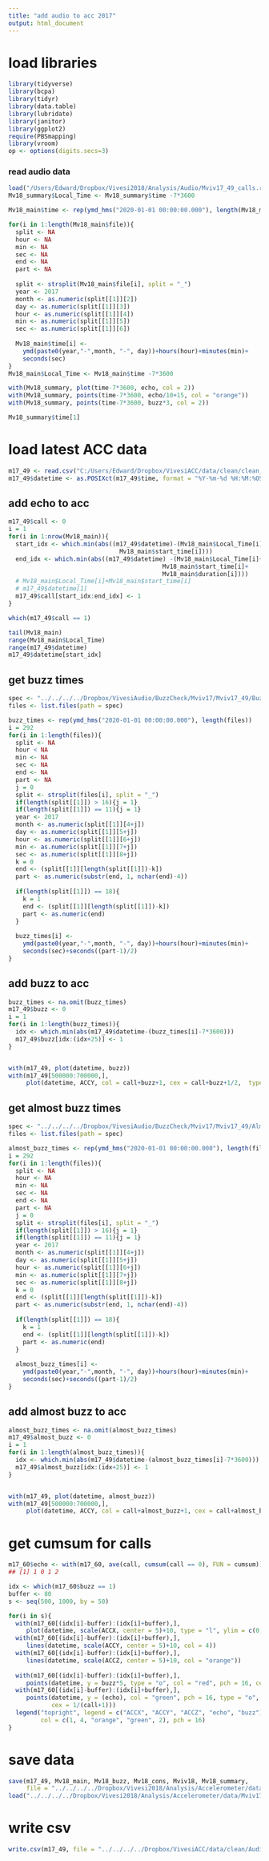 ```yaml
---
title: "add audio to acc 2017"
output: html_document
---
```


# load libraries
```r
library(tidyverse)
library(bcpa)
library(tidyr)
library(data.table)
library(lubridate)
library(janitor)
library(ggplot2)
require(PBSmapping)
library(vroom)
op <- options(digits.secs=3)
```

### read audio data
```r
load("/Users/Edward/Dropbox/Vivesi2018/Analysis/Audio/Mviv17_49_calls.robj")
Mv18_summary$Local_Time <- Mv18_summary$time -7*3600

Mv18_main$time <- rep(ymd_hms("2020-01-01 00:00:00.000"), length(Mv18_main$file))

for(i in 1:length(Mv18_main$file)){
  split <- NA
  hour <- NA 
  min <- NA
  sec <- NA
  end <- NA
  part <- NA
  
  split <- strsplit(Mv18_main$file[i], split = "_")
  year <- 2017
  month <- as.numeric(split[[1]][2])
  day <- as.numeric(split[[1]][3])
  hour <- as.numeric(split[[1]][4])
  min <- as.numeric(split[[1]][5])
  sec <- as.numeric(split[[1]][6])
  
  Mv18_main$time[i] <- 
    ymd(paste0(year,"-",month, "-", day))+hours(hour)+minutes(min)+
    seconds(sec)
}
Mv18_main$Local_Time <- Mv18_main$time -7*3600

with(Mv18_summary, plot(time-7*3600, echo, col = 2))
with(Mv18_summary, points(time-7*3600, echo/10+15, col = "orange"))
with(Mv18_summary, points(time-7*3600, buzz*3, col = 2))

Mv18_summary$time[1]
```


# load latest ACC data
```r
m17_49 <- read.csv("C:/Users/Edward/Dropbox/VivesiACC/data/clean/clean_ACC_Mviv17_49.csv")
m17_49$datetime <- as.POSIXct(m17_49$time, format = "%Y-%m-%d %H:%M:%OS", tz = "UTC")

```

## add echo to acc
```r
m17_49$call <- 0
i = 1
for(i in 1:nrow(Mv18_main)){
  start_idx <- which.min(abs((m17_49$datetime)-(Mv18_main$Local_Time[i]+
                               Mv18_main$start_time[i])))
  end_idx <- which.min(abs((m17_49$datetime) -(Mv18_main$Local_Time[i]+
                                           Mv18_main$start_time[i]+
                                           Mv18_main$duration[i])))
  # Mv18_main$Local_Time[i]+Mv18_main$start_time[i]
  # m17_49$datetime[1]
  m17_49$call[start_idx:end_idx] <- 1
}

which(m17_49$call == 1)

tail(Mv18_main)
range(Mv18_main$Local_Time)
range(m17_49$datetime)
m17_49$datetime[start_idx]
```

## get buzz times
```r
spec <- "../../../../Dropbox/VivesiAudio/BuzzCheck/Mviv17/Mviv17_49/Buzz/"
files <- list.files(path = spec)

buzz_times <- rep(ymd_hms("2020-01-01 00:00:00.000"), length(files))
i = 292     
for(i in 1:length(files)){
  split <- NA
  hour < NA 
  min <- NA
  sec <- NA
  end <- NA
  part <- NA
  j = 0
  split <- strsplit(files[i], split = "_")
  if(length(split[[1]]) > 16){j = 1}
  if(length(split[[1]]) == 11){j = 1}
  year <- 2017
  month <- as.numeric(split[[1]][4+j])
  day <- as.numeric(split[[1]][5+j])
  hour <- as.numeric(split[[1]][6+j])
  min <- as.numeric(split[[1]][7+j])
  sec <- as.numeric(split[[1]][8+j])
  k = 0
  end <- (split[[1]][length(split[[1]])-k])
  part <- as.numeric(substr(end, 1, nchar(end)-4))
  
  if(length(split[[1]]) == 18){
    k = 1
    end <- (split[[1]][length(split[[1]])-k])
    part <- as.numeric(end)
  }
  
  buzz_times[i] <- 
    ymd(paste0(year,"-",month, "-", day))+hours(hour)+minutes(min)+
    seconds(sec)+seconds((part-1)/2)
}
```

## add buzz to acc
```r
buzz_times <- na.omit(buzz_times)
m17_49$buzz <- 0
i = 1
for(i in 1:length(buzz_times)){
  idx <- which.min(abs(m17_49$datetime-(buzz_times[i]-7*3600)))
  m17_49$buzz[idx:(idx+25)] <- 1
}


with(m17_49, plot(datetime, buzz))
with(m17_49[500000:700000,], 
     plot(datetime, ACCY, col = call+buzz+1, cex = call+buzz+1/2,  type = "o", pch = 16))

```

## get almost buzz times
```r
spec <- "../../../../Dropbox/VivesiAudio/BuzzCheck/Mviv17/Mviv17_49/AlmostBuzz/"
files <- list.files(path = spec)

almost_buzz_times <- rep(ymd_hms("2020-01-01 00:00:00.000"), length(files))
i = 292     
for(i in 1:length(files)){
  split <- NA
  hour <- NA 
  min <- NA
  sec <- NA
  end <- NA
  part <- NA
  j = 0
  split <- strsplit(files[i], split = "_")
  if(length(split[[1]]) > 16){j = 1}
  if(length(split[[1]]) == 11){j = 1}
  year <- 2017
  month <- as.numeric(split[[1]][4+j])
  day <- as.numeric(split[[1]][5+j])
  hour <- as.numeric(split[[1]][6+j])
  min <- as.numeric(split[[1]][7+j])
  sec <- as.numeric(split[[1]][8+j])
  k = 0
  end <- (split[[1]][length(split[[1]])-k])
  part <- as.numeric(substr(end, 1, nchar(end)-4))
  
  if(length(split[[1]]) == 18){
    k = 1
    end <- (split[[1]][length(split[[1]])-k])
    part <- as.numeric(end)
  }
  
  almost_buzz_times[i] <- 
    ymd(paste0(year,"-",month, "-", day))+hours(hour)+minutes(min)+
    seconds(sec)+seconds((part-1)/2)
}
```

## add almost buzz to acc
```r
almost_buzz_times <- na.omit(almost_buzz_times)
m17_49$almost_buzz <- 0
i = 1
for(i in 1:length(almost_buzz_times)){
  idx <- which.min(abs(m17_49$datetime-(almost_buzz_times[i]-7*3600)))
  m17_49$almost_buzz[idx:(idx+25)] <- 1
}


with(m17_49, plot(datetime, almost_buzz))
with(m17_49[500000:700000,], 
     plot(datetime, ACCY, col = call+almost_buzz+1, cex = call+almost_buzz+1/2,  type = "o", pch = 16))

```


# get cumsum for calls
```r
m17_60$echo <- with(m17_60, ave(call, cumsum(call == 0), FUN = cumsum))
## [1] 1 0 1 2

```


```r
idx <- which(m17_60$buzz == 1)
buffer <- 80
s <- seq(500, 1000, by = 50)

for(i in s){
  with(m17_60[(idx[i]-buffer):(idx[i]+buffer),], 
     plot(datetime, scale(ACCX, center = 5)+10, type = "l", ylim = c(0, 20)))
  with(m17_60[(idx[i]-buffer):(idx[i]+buffer),], 
     lines(datetime, scale(ACCY, center = 5)+10, col = 4))
  with(m17_60[(idx[i]-buffer):(idx[i]+buffer),], 
     lines(datetime, scale(ACCZ, center = 5)+10, col = "orange"))
  
  with(m17_60[(idx[i]-buffer):(idx[i]+buffer),], 
     points(datetime, y = buzz*5, type = "o", col = "red", pch = 16, cex = 1))
  with(m17_60[(idx[i]-buffer):(idx[i]+buffer),], 
     points(datetime, y = (echo), col = "green", pch = 16, type = "o",
            cex = 1/(call+1)))
  legend("topright", legend = c("ACCX", "ACCY", "ACCZ", "echo", "buzz"), 
         col = c(1, 4, "orange", "green", 2), pch = 16)
}


```
# save data
```r
save(m17_49, Mv18_main, Mv18_buzz, Mv18_cons, Mviv18, Mv18_summary, 
     file = "../../../../Dropbox/Vivesi2018/Analysis/Accelerometer/data/Mviv17_49_complete.robj")
load("../../../../Dropbox/Vivesi2018/Analysis/Accelerometer/data/Mviv17_49_complete.robj")

```

# write csv
```r
write.csv(m17_49, file = "../../../../Dropbox/VivesiACC/data/clean/Audio/Mviv17_49_ACC_Call.csv")
```


